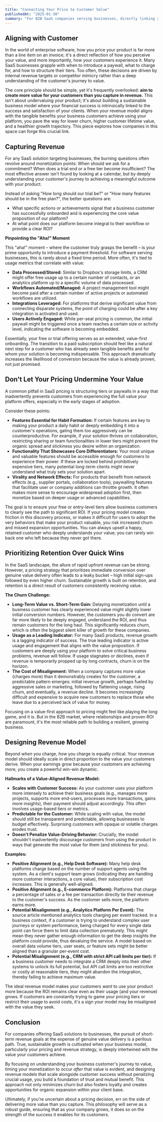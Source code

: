```yaml
---
title: "Connecting Your Price to Customer Value"
publishedAt: "2025-01-30"
summary: "For B2B SaaS companies serving businesses, directly linking your revenue model to the tangible value customers receive isn't just a pricing strategy it's fundamental to sustainable growth and minimizing churn."
---
```


## Aligning with Customer

In the world of enterprise software, how you price your product is far more than a line item on an invoice; it's a direct reflection of how you perceive your value, and more importantly, how your customers experience it. Many SaaS businesses grapple with when to introduce a paywall, what to charge for, and how to structure their tiers. Too often, these decisions are driven by internal revenue targets or competitor mimicry rather than a deep understanding of the customer's journey to value.

The core principle should be simple, yet it's frequently overlooked: **aim to create more value for your customers than you capture in revenue.** This isn't about undervaluing your product; it's about building a sustainable business model where your financial success is intrinsically linked to the success and satisfaction of your clients. When your revenue model aligns with the tangible benefits your business customers achieve using your platform, you pave the way for lower churn, higher customer lifetime value, and a healthier growth trajectory. This piece explores how companies in this space can forge this crucial link.

## Capturing Revenue

For any SaaS solution targeting businesses, the burning questions often revolve around monetization points: When should we ask for a commitment? When does a trial end or a free tier become insufficient? The most effective answer isn't found by looking at a calendar, but by deeply understanding your customer's journey to achieving a meaningful outcome with your product.

Instead of asking "How long should our trial be?" or "How many features should be in the free plan?", the better questions are:

- What specific actions or achievements signal that a business customer has successfully onboarded and is experiencing the core value proposition of our platform?
- At what point does our platform become integral to their workflow or provide a clear ROI?

**Pinpointing the "Aha!" Moment**

This "aha!" moment – where the customer truly grasps the benefit – is your prime opportunity to introduce a payment threshold. For software serving businesses, this is rarely about a fixed time period. More often, it's tied to usage metrics that correlate with value:

- **Data Processed/Stored:** Similar to Dropbox's storage limits, a CRM might offer free usage up to a certain number of contacts, or an analytics platform up to a specific volume of data processed.
- **Workflows Automated/Managed:** A project management tool might become paid after a certain number of active projects or automated workflows are utilized.
- **Integrations Leveraged:** For platforms that derive significant value from connecting disparate systems, the point of charging could be after a key integration is activated and used.
- **Users Actively Engaged:** While per-seat pricing is common, the initial paywall might be triggered once a team reaches a certain size or activity level, indicating the software is becoming embedded.

Essentially, your free or trial offering serves as an extended, value-first onboarding. The transition to a paid subscription should feel like a natural next step for a customer who has already seen tangible benefits and for whom your solution is becoming indispensable. This approach dramatically increases the likelihood of conversion because the value is already proven, not just promised.

## Don't Let Your Pricing Undermine Your Value

A common pitfall in SaaS pricing is structuring tiers or paywalls in a way that inadvertently prevents customers from experiencing the full value your platform offers, especially in the early stages of adoption.

Consider these points:

- **Features Essential for Habit Formation:** If certain features are key to making your product a daily habit or deeply embedding it into a customer's operations, gating them too aggressively can be counterproductive. For example, if your solution thrives on collaboration, restricting sharing or team functionalities in lower tiers might prevent the organic spread and stickiness you desire within an organization.
- **Functionality That Showcases Core Differentiators:** Your most unique and valuable features should be accessible enough for customers to experience their power. If these are locked behind prohibitively expensive tiers, many potential long-term clients might never understand what truly sets your solution apart.
- **Virality and Network Effects:** For products that benefit from network effects (e.g., supplier portals, collaboration tools), paywalling features that facilitate user or company additions can throttle growth. It often makes more sense to encourage widespread adoption first, then monetize based on deeper usage or advanced capabilities.

The goal is to ensure your free or entry-level tiers allow business customers to clearly see the path to significant ROI. If your pricing model creates friction in this discovery process, or makes it difficult for users to adopt the very behaviors that make your product valuable, you risk increased churn and missed expansion opportunities. You can always upsell a happy, retained customer who deeply understands your value; you can rarely win back one who left because they never got there.

## Prioritizing Retention Over Quick Wins

In the SaaS landscape, the allure of rapid upfront revenue can be strong. However, a pricing strategy that prioritizes immediate conversion over genuine value delivery often leads to a leaky bucket – high initial sign-ups followed by even higher churn. Sustainable growth is built on retention, and retention is a direct result of customers consistently receiving value.

**The Churn Challenge:**

- **Long-Term Value vs. Short-Term Gain:** Delaying monetization until a business customer has clearly experienced value might slightly lower initial conversion numbers. However, the customers you do convert are far more likely to be deeply engaged, understand the ROI, and thus remain customers for the long haul. This significantly reduces churn, which is often the biggest silent killer of growth for these companies.
- **Usage as a Leading Indicator:** For many SaaS products, revenue growth is a lagging indicator of success. The true leading indicator is active usage and engagement that aligns with the value proposition. If customers are deeply using your platform to solve critical business problems, revenue will follow. If usage stagnates or declines, even if revenue is temporarily propped up by long contracts, churn is on the horizon.
- **The Cost of Misalignment:** When a company captures more value (charges more) than it demonstrably creates for the customer, a predictable pattern emerges: initial revenue growth, perhaps fueled by aggressive sales or marketing, followed by flattening usage, rising churn, and eventually, a revenue decline. It becomes increasingly difficult and expensive to acquire new customers to replace those who leave due to a perceived lack of value for money.

Focusing on a value-first approach to pricing might feel like playing the long game, and it is. But in the B2B market, where relationships and proven ROI are paramount, it's the most reliable path to building a resilient, growing business.

## Designing Revenue Model

Beyond _when_ you charge, _how_ you charge is equally critical. Your revenue model should ideally scale in direct proportion to the value your customers derive. When your earnings grow because your customers are achieving more, you create a powerful win-win dynamic.

**Hallmarks of a Value-Aligned Revenue Model:**

- **Scales with Customer Success:** As your customer uses your platform more intensely to achieve their business goals (e.g., manages more projects, supports more end-users, processes more transactions, gains more insights), their payment should adjust accordingly. This often involves usage-based tiers or metrics.
- **Predictable for the Customer:** While scaling with value, the model should still be transparent and predictable, allowing businesses to budget effectively. Surprising customers with opaque or volatile charges erodes trust.
- **Doesn't Penalize Value-Driving Behavior:** Crucially, the model shouldn't inadvertently discourage customers from using the product in ways that generate the most value for them (and stickiness for you).

**Examples:**

- **Positive Alignment (e.g., Help Desk Software):** Many help desk platforms charge based on the number of support agents using the system. As a client's support team grows (indicating they are handling more customer interactions, a core value), their subscription cost increases. This is generally well-aligned.
- **Positive Alignment (e.g., E-commerce Platform):** Platforms that charge a percentage of sales or a fee per transaction directly tie their revenue to the customer's success. As the customer sells more, the platform earns more.
- **Potential Misalignment (e.g., Analytics Platform Per Event):** The source article mentioned analytics tools charging per event tracked. In a business context, if a customer is trying to understand complex user journeys or system performance, being charged for every single data point can force them to limit data collection prematurely. This might mean they never gather enough information to get the deep insights the platform _could_ provide, thus devaluing the service. A model based on overall data volume tiers, user seats, or feature sets might be better aligned than a granular per-event cost.
- **Potential Misalignment (e.g., CRM with strict API call limits per tier):** If a business customer needs to integrate a CRM deeply into their other systems to unlock its full potential, but API call limits are too restrictive or costly at reasonable tiers, they might abandon the integration, thereby failing to achieve maximum value.

The ideal revenue model makes your customers _want_ to use your product more because the ROI remains clear even as their usage (and your revenue) grows. If customers are constantly trying to game your pricing tiers or restrict their usage to avoid costs, it's a sign your model may be misaligned with the value they seek.

## Conclusion

For companies offering SaaS solutions to businesses, the pursuit of short-term revenue goals at the expense of genuine value delivery is a perilous path. True, sustainable growth is cultivated when your business model, particularly your pricing and revenue strategy, is deeply intertwined with the value your customers achieve.

By focusing on understanding your business customer's journey to value, timing your monetization to occur _after_ that value is evident, and designing revenue models that scale alongside customer success without penalizing crucial usage, you build a foundation of trust and mutual benefit. This approach not only minimizes churn but also fosters loyalty and creates opportunities for organic expansion within your client base.

Ultimately, if you're uncertain about a pricing decision, err on the side of delivering more value than you capture. This philosophy will serve as a robust guide, ensuring that as your company grows, it does so on the strength of the success it enables for its customers.
